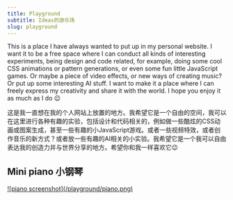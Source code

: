 ```yaml
---
title: Playground
subtitle: Ideas的游乐场
slug: playground
---
```


This is a place I have always wanted to put up in my personal website. I want it to be a free space where I can conduct all kinds of interesting experiments, being design and code related, for example, doing some cool CSS animations or pattern generations, or even some fun little JavaScript games. Or maybe a piece of video effects, or new ways of creating music? Or put up some interesting AI stuff. I want to make it a place where I can freely express my creativity and share it with the world. I hope you enjoy it as much as I do 😉

这是我一直想在我的个人网站上放置的地方。我希望它是一个自由的空间，我可以在这里进行各种有趣的实验，包括设计和代码相关的，例如做一些酷炫的CSS动画或图案生成，甚至一些有趣的小JavaScript游戏。或者一些视频特效，或者创作音乐的新方式？或者放一些有趣的AI相关的小实验。我希望它是一个我可以自由表达我的创造力并与世界分享的地方。希望你和我一样喜欢它😉

## Mini piano 小钢琴

<a href='/experiments/piano' target='_self'>
  ![piano screenshot](/playground/piano.png)
</a>
<ExternalActionButtonLink
  href='/experiments/piano'
  title='Play the mini piano | 弹弹钢琴试试看？'
  target='_self'
/>
